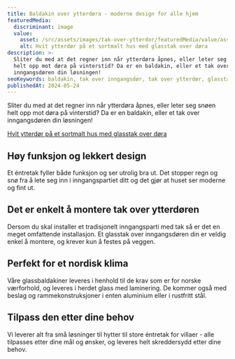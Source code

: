 ```yaml
---
title: Baldakin over ytterdøra - moderne design for alle hjem
featuredMedia:
  discriminant: image
  value:
    asset: /src/assets/images/tak-over-ytterdor/featuredMedia/value/asset.png
    alt: Hvit ytterdør på et sortmalt hus med glasstak over døra
description: >-
  Sliter du med at det regner inn når ytterdøra åpnes, eller leter seg snøen
  helt opp mot døra på vinterstid? Da er en baldakin, eller et tak over
  inngangsdøren din løsningen!
seoKeywords: baldakin, tak over inngangsdør, tak over ytterdør, glasstak, tak over dør
publishedAt: 2024-05-24
---
```


Sliter du med at det regner inn når ytterdøra åpnes, eller leter seg snøen helt opp mot døra på vinterstid? Da er en baldakin, eller et tak over inngangsdøren din løsningen!

[Hvit ytterdør på et sortmalt hus med glasstak over døra](https://cdn.sanity.io/images/csbn9wp4/transformed-data/e25f305845a13a0516d7625c21f061d5a3f3e5e8-1920x1080.png)

## Høy funksjon og lekkert design

Et éntretak fyller både funksjon og ser utrolig bra ut. Det stopper regn og snø fra å lete seg inn i inngangspartiet ditt og det gjør at huset ser moderne og fint ut.

## Det er enkelt å montere tak over ytterdøren

Dersom du skal installer et tradisjonelt inngangsparti med tak så er det en meget omfattende installasjon. Et glasstak over inngangsdøren din er veldig enkel å montere, og krever kun å festes på veggen.

## Perfekt for et nordisk klima

Våre glassbaldakiner leveres i henhold til de krav som er for norske værforhold, og leveres i herdet glass med laminering. De kommer også med beslag og rammekonstruksjoner i enten aluminium eller i rustfritt stål.

## Tilpass den etter dine behov

Vi leverer alt fra små løsninger til hytter til store éntretak for villaer - alle tilpasses etter dine mål og ønsker, og leveres helt skreddersydd etter dine behov.
